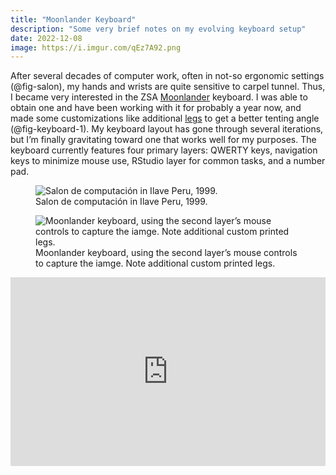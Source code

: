 ```yaml
---
title: "Moonlander Keyboard"
description: "Some very brief notes on my evolving keyboard setup"
date: 2022-12-08
image: https://i.imgur.com/qEz7A92.png
---
```


::: {layout-ncol=2}
After several decades of computer work, often in not-so ergonomic settings (@fig-salon), my hands and wrists are quite sensitive to carpel tunnel. Thus, I became very interested in the ZSA [Moonlander](https://www.zsa.io/moonlander) keyboard. I was able to obtain one and have been working with it for probably a year now, and made some customizations like additional [legs](https://www.printables.com/en/model/66313-slender-moonlander-thumb-cluster-leg) to get a better tenting angle (@fig-keyboard-1). My keyboard layout has gone through several iterations, but I'm finally gravitating toward one that works well for my purposes. The keyboard currently features four primary layers: QWERTY keys, navigation keys to minimize mouse use, RStudio layer for common tasks, and a number pad.

![Salon de computación in Ilave Peru, 1999.](https://i.imgur.com/klnEAde.png){#fig-salon}

:::


![Moonlander keyboard, using the second layer's mouse controls to capture the iamge. Note additional custom printed legs.](https://i.imgur.com/qEz7A92.png){#fig-keyboard-1}


::: column-page-inset
```{=html}
<div style="padding-top: 60%; position: relative;">
    <iframe src="https://configure.zsa.io/embed/moonlander/layouts/bdopQ/latest/0" style="border: 0; height: 100%; left: 0; position: absolute; top: 0; width: 100%"></iframe>
</div>
```
:::
